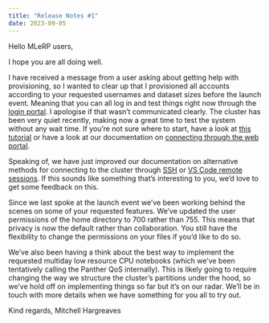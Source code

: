 ```yaml
---
title: "Release Notes #1"
date: 2023-09-05
---
```


Hello MLeRP users,

I hope you are all doing well. 

I have received a message from a user asking about getting help with provisioning, so I wanted to clear up that I provisioned all accounts according to your requested usernames and dataset sizes before the launch event. Meaning that you can all log in and test things right now through the [login portal](https://mlerp.cloud.edu.au/login). I apologise if that wasn't communicated clearly. The cluster has been very quiet recently, making now a great time to test the system without any wait time. If you're not sure where to start, have a look at [this tutorial](/tutorials/0_getting_started.qmd) or have a look at our documentation on [connecting through the web portal](/applications/strudel2.qmd).

Speaking of, we have just improved our documentation on alternative methods for connecting to the cluster through [SSH](/connecting/ssossh.qmd) or [VS Code remote sessions](/connecting/vscode.qmd). If this sounds like something that's interesting to you, we'd love to get some feedback on this.

Since we last spoke at the launch event we've been working behind the scenes on some of your requested features. We've updated the user permissions of the home directory to 700 rather than 755. This means that privacy is now the default rather than collaboration. You still have the flexibility to change the permissions on your files if you'd like to do so. 

We've also been having a think about the best way to implement the requested multiday low resource CPU notebooks (which we've been tentatively calling the Panther QoS internally). This is likely going to require changing the way we structure the cluster's partitions under the hood, so we've hold off on implementing things so far but it's on our radar. We'll be in touch with more details when we have something for you all to try out.

Kind regards,
Mitchell Hargreaves